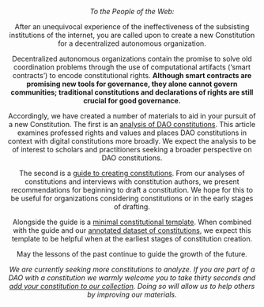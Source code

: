 
<Header title="Constitutions of Web3" />


*To the People of the Web:*

After an unequivocal experience of the ineffectiveness of the subsisting institutions of the internet, you are called upon to create a new Constitution for a decentralized autonomous organization.

Decentralized autonomous organizations contain the promise to solve old coordination problems through the use of computational artifacts (‘smart contracts’) to encode constitutional rights.  **Although smart contracts are promising new tools for governance, they alone cannot govern communities; traditional constitutions and declarations of rights are still crucial for good governance.**

Accordingly, we have created a number of materials to aid in your pursuit of a new Constitution. The first is an [analysis of DAO constitutions](/article). This article examines professed rights and values and places DAO constitutions in context with digital constitutions more broadly. We expect the analysis to be of interest to scholars and practitioners seeking a broader perspective on DAO constitutions.

The second is a [guide to creating constitutions](/guide). From our analyses of constitutions and interviews with constitution authors, we present recommendations for beginning to draft a constitution. We hope for this to be useful for organizations considering constitutions or in the early stages of drafting.

Alongside the guide is a [minimal constitutional template](/template). When combined with the guide and our [annotated dataset of constitutions](https://airtable.com/shr5r9t19gfW7YYPs/tbltBIhUFqZE1tfle), we expect this template to be helpful when at the earliest stages of constitution creation.

May the lessons of the past continue to guide the growth of the future.

*We are currently seeking more constitutions to analyze. If you are part of a DAO with a constitution we warmly welcome you to take thirty seconds and [add your constitution to our collection](https://metagov.typeform.com/addconstitution). Doing so will allow us to help others by improving our materials.*


<Collab/>



